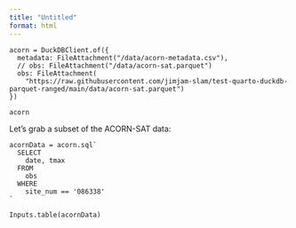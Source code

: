 ```yaml
---
title: "Untitled"
format: html
---
```


```ojs

acorn = DuckDBClient.of({
  metadata: FileAttachment("/data/acorn-metadata.csv"),
  // obs: FileAttachment("/data/acorn-sat.parquet")
  obs: FileAttachment(
    "https://raw.githubusercontent.com/jimjam-slam/test-quarto-duckdb-parquet-ranged/main/data/acorn-sat.parquet")
})

acorn
```

Let's grab a subset of the ACORN-SAT data:

```ojs
acornData = acorn.sql`
  SELECT
    date, tmax
  FROM
    obs
  WHERE
    site_num == '086338'
`
```

```ojs
Inputs.table(acornData)
```
